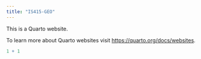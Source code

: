 ```yaml
---
title: "IS415-GEO"
---
```


This is a Quarto website.

To learn more about Quarto websites visit <https://quarto.org/docs/websites>.

```r
1 + 1
```
